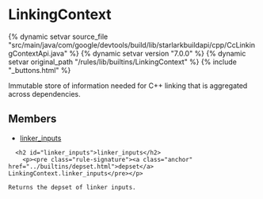 <html devsite>
<head>
  <meta name="project_path" value="/_project.yaml">
  <meta name="book_path" value="/versions/7.0.0/_book.yaml">
</head>
<body>

<h1 class="page-title" id="modules.LinkingContext">LinkingContext</h1>

{% dynamic setvar source_file "src/main/java/com/google/devtools/build/lib/starlarkbuildapi/cpp/CcLinkingContextApi.java" %}
{% dynamic setvar version "7.0.0" %}
{% dynamic setvar original_path "/rules/lib/builtins/LinkingContext" %}
{% include "_buttons.html" %}
<!-- {% raw %} -->

Immutable store of information needed for C++ linking that is aggregated across dependencies.

<h2>Members</h2>
<ul>
    <li>
    <a href="#linker_inputs">linker_inputs</a>
  </li>
  </ul>

      <h2 id="linker_inputs">linker_inputs</h2>
        <p><pre class="rule-signature"><a class="anchor" href="../builtins/depset.html">depset</a> LinkingContext.linker_inputs</pre></p>

    Returns the depset of linker inputs.



</body>
</html>

<!-- {% endraw %} -->
